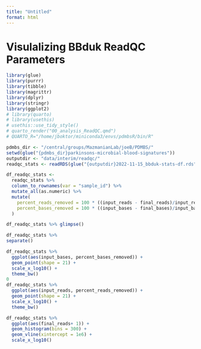 ```yaml
---
title: "Untitled"
format: html
---
```


# Visulalizing BBduk ReadQC Parameters

```r
library(glue)
library(purrr)
library(tibble)
library(magrittr)
library(dplyr)
library(stringr)
library(ggplot2)
# library(quarto)
# library(usethis)
# usethis::use_tidy_style()
# quarto_render("00_analysis_ReadQC.qmd")
# QUARTO_R="/home/jboktor/miniconda3/envs/pdmbsR/bin/R"

```


```r
pdmbs_dir <- "/central/groups/MazmanianLab/joeB/PDMBS/"
setwd(glue("{pdmbs_dir}parkinsons-microbial-blood-signatures"))
outputdir <- "data/interim/readqc/"
readqc_stats <- readRDS(glue("{outputdir}2022-11-15_bbduk-stats-df.rds") )

df_readqc_stats <-
  readqc_stats %>%
  column_to_rownames(var = "sample_id") %>%
  mutate_all(as.numeric) %>%
  mutate(
    percent_reads_removed = 100 * ((input_reads - final_reads)/input_reads) ,
    percent_bases_removed = 100 * ((input_bases - final_bases)/input_bases)
  )

df_readqc_stats %>% glimpse()

df_readqc_stats %>% 
separate()

```


```r

df_readqc_stats %>% 
  ggplot(aes(input_bases, percent_bases_removed)) +
  geom_point(shape = 21) +
  scale_x_log10() +
  theme_bw()
0
df_readqc_stats %>% 
  ggplot(aes(input_reads, percent_reads_removed)) +
  geom_point(shape = 21) +
  scale_x_log10() +
  theme_bw()

df_readqc_stats %>% 
  ggplot(aes(final_reads+ 1)) +
  geom_histogram(bins = 300) +
  geom_vline(xintercept = 1e6) +
  scale_x_log10()



```

```r

```

```r

```